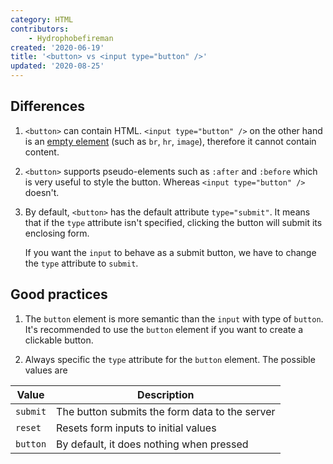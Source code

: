```yaml
---
category: HTML
contributors:
    - Hydrophobefireman
created: '2020-06-19'
title: '<button> vs <input type="button" />'
updated: '2020-08-25'
---
```


## Differences

1. `<button>` can contain HTML. `<input type="button" />` on the other hand is an [empty element](https://developer.mozilla.org/en-US/docs/Glossary/Empty_element) (such as `br`, `hr`, `image`), therefore it cannot contain content.

2. `<button>` supports pseudo-elements such as `:after` and `:before` which is very useful to style the button. Whereas `<input type="button" />` doesn't.

3. By default, `<button>` has the default attribute `type="submit"`. It means that if the `type` attribute isn't specified, clicking the button will submit its enclosing form.

    If you want the `input` to behave as a submit button, we have to change the `type` attribute to `submit`.

## Good practices

1. The `button` element is more semantic than the `input` with type of `button`. It's recommended to use the `button` element if you want to create a clickable button.

2. Always specific the `type` attribute for the `button` element. The possible values are

| Value    | Description                                    |
| -------- | ---------------------------------------------- |
| `submit` | The button submits the form data to the server |
| `reset`  | Resets form inputs to initial values           |
| `button` | By default, it does nothing when pressed       |
